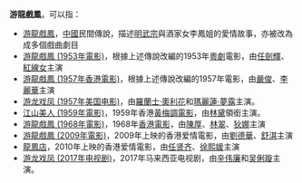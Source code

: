 {{noteTA
|1=zh-cn:劳伦斯·奥利维尔; zh-hk:羅蘭士·奧利花; zh-tw:勞倫斯·奧立維耶;
}}
'''游龍戲鳳'''，可以指：
* [[游龍戲鳳|游龍戲鳳]]，[[中國|中國]]民間傳說，描述[[明武宗|明武宗]]與酒家女李鳳姐的愛情故事，亦被改為成多個戲曲劇目
* [[游龍戲鳳_(1953年電影)|游龍戲鳳 (1953年電影)]]，根據上述傳說改編的1953年[[粵劇|粵劇]]電影，由[[任劍輝|任劍輝]]、[[紅線女|紅線女]]主演
* [[游龍戲鳳_(1957年香港電影)|游龍戲鳳 (1957年香港電影)]]，根據上述傳說改編的1957年電影，由[[嚴俊|嚴俊]]、[[李麗華|李麗華]]主演
* [[游龙戏凤_(1957年美国电影)|游龙戏凤 (1957年美国电影)]]，由[[羅蘭士·奧利花|羅蘭士·奧利花]]和[[瑪麗蓮·夢露|瑪麗蓮·夢露]]主演。
* [[江山美人_(1959年電影)|江山美人 (1959年電影)]]，1959年香港[[黃梅調電影|黃梅調電影]]，由[[林黛|林黛]]領銜主演。
* [[游龍戲鳳_(1968年電影)|游龍戲鳳 (1968年電影)]]，1968年[[香港電影|香港電影]]，由[[陳厚|陳厚]]、[[林翠|林翠]]、[[狄娜|狄娜]]主演
* [[游龍戲鳳_(2009年電影)|游龍戲鳳 (2009年電影)]]，2009年上映的香港爱情電影，由[[劉德華|劉德華]]、[[舒淇|舒淇]]主演
* [[龍鳳店|龍鳳店]]，2010年上映的香港爱情電影，由[[任贤齐|任贤齐]]、[[徐熙媛|徐熙媛]]主演
* [[游龙戏凤_(2017年电视剧)|游龙戏凤 (2017年电视剧)]]，2017年马来西亚电视剧，由[[辛伟廉|辛伟廉]]和[[吴俐璇|吴俐璇]]主演。

{{Disambiguation|Cat=四字作品消歧义}}